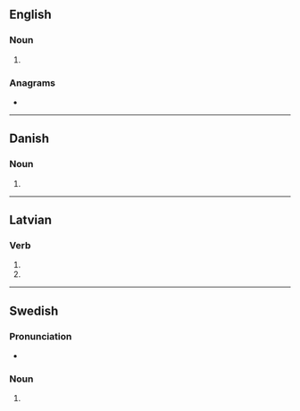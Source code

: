 {{also|bürs|Bürs}}
==English==

===Noun===
{{head|en|noun plural form}}

# {{plural of|bur|lang=en}}

===Anagrams===
* {{anagrams|en|brus|rubs|srub|urbs}}

----

==Danish==

===Noun===
{{head|da|noun form|g=n}}

# {{genitive singular indefinite of|bur|lang=da}}

----

==Latvian==

===Verb===
{{head|lv|verb form}}

# {{lv-inflection of|burt|3rd|s|fut|ind|v}}
# {{lv-inflection of|burt|3rd|p|fut|ind|v}}

----

==Swedish==

===Pronunciation===
* {{rhymes|ʉːʂ|lang=sv}}

===Noun===
{{head|sv|noun form}}

# {{sv-noun-form-indef-gen|bur}}
